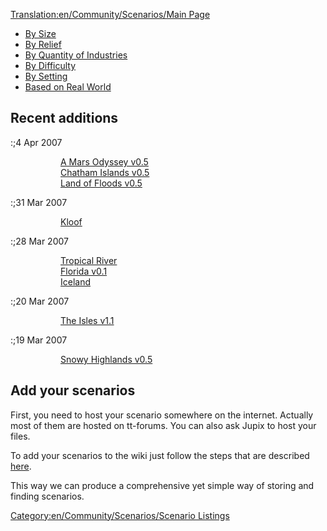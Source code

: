 [[Translation:en/Community/Scenarios/Main Page]]


* [[en/Community/Scenarios/Size/Main Page|By Size]]
* [[en/Community/Scenarios/Relief/Main Page|By Relief]]
* [[en/Community/Scenarios/Industry Density/Main Page|By Quantity of Industries]]
* [[en/Community/Scenarios/Difficulty/Main Page|By Difficulty]]
* [[en/Community/Scenarios/Climate/Main Page|By Setting]]
* [[en/Community/Scenarios/Real World|Based on Real World]]

==Recent additions==
:;4 Apr 2007
::[[en/Community/Scenarios/Climate/Special|A Mars Odyssey v0.5]]
::[[en/Community/Scenarios/Real World|Chatham Islands v0.5]]
::[[en/Community/Scenarios/Size/256x256|Land of Floods v0.5]]

:;31 Mar 2007
::[[en/Community/Scenarios/Mixed Relief Scenarios|Kloof]]

:;28 Mar 2007
::[[en/Community/Scenarios/Size/128x1024|Tropical River]]
::[[en/Community/Scenarios/Real World|Florida v0.1]]
::[[en/Community/Scenarios/Real World|Iceland]]

:;20 Mar 2007
::[[en/Community/Scenarios/Size/1024x1024|The Isles v1.1]]

:;19 Mar 2007
::[[en/Community/Scenarios/Size/2048x2048|Snowy Highlands v0.5]]

==Add your scenarios==

First, you need to host your scenario somewhere on the internet. Actually most of them are hosted on tt-forums. You can also ask Jupix to host your files.

To add your scenarios to the wiki just follow the steps that are described [[en/Community/Scenarios/Scenarios Team#procedure-to-adding-a-scenario|here]].

This way we can produce a comprehensive yet simple way of storing and finding scenarios.

[[Category:en/Community/Scenarios/Scenario Listings]]